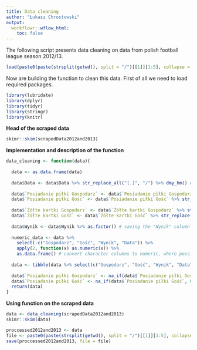 ```yaml
---
title: Data cleaning
author: "Łukasz Chrostowski"
output:
  workflowr::wflow_html:
    toc: false
---
```


The following script presents data cleaning on data from polish football league season 2012/13.

```r
load(paste0(paste(strsplit(getwd(), split = "/")[[1]][1:5], collapse = "/"), "/data/scrapedData2012and2013.Rdata"))
```

Now are building the function to clean this data. First of all we need to load required packages.


```r
library(lubridate)
library(dplyr)
library(tidyr)
library(stringr)
library(knitr)
```

**Head of the scraped data**

```r
skimr::skim(scrapedData2012and2013)
```

**Implementation and description of the function**


```r

data_cleaning <- function(data){
  
  data <- as.data.frame(data)
  
  data$Data <- data$Data %>% str_replace_all("[.]", "/") %>% dmy_hm() # by default column Data is not a date type so we need to change it in correct way using stringr and lubridate packages
  
  data$`Posiadanie piłki Gospodarz` <- data$`Posiadanie piłki Gospodarz` %>% str_replace_all("%", "") %>% as.numeric()
  data$`Posiadanie piłki Gość` <- data$`Posiadanie piłki Gość` %>% str_replace_all("%", "") %>% as.numeric() # replace "%" on "" in columns Posiadanie piłkiGospodarz and Posiadanie piłkiGość in order to make them numeric ones
  
  data$`Żółte kartki Gospodarz` <- data$`Żółte kartki Gospodarz` %>% str_replace("..%", "")
  data$`Żółte kartki Gość` <- data$`Żółte kartki Gość` %>% str_replace("..%", "") # similar thing with the next columns, because of mistakes in web scraping
  
  data$Wynik <- data$Wynik %>% as.factor() # saving the "Wynik" column as a factor class
  
  numeric_data <- data %>%
    select(-c("Gospodarz", "Gość", "Wynik", "Data")) %>% 
    apply(2, function(x) as.numeric(x)) %>% 
    as.data.frame() # convert character columns to numeric, where possible
  
  data <- tibble(data %>% select(c("Gospodarz", "Gość", "Wynik", "Data")) %>% as.data.frame(), numeric_data) # merge numeric and character data frames and saving it as a tibble 
  
  data$`Posiadanie piłki Gospodarz` <- na_if(data$`Posiadanie piłki Gospodarz`, 0)
  data$`Posiadanie piłki Gość` <- na_if(data$`Posiadanie piłki Gość`, 0) # appropriate marking NULL records in columns Posiadanie piłkiGospodarz and Posiadanie piłkiGość, because want to have "NA" rather than "0".
  return(data)
}


```



**Using function on the scraped data**

```r
data <- data_cleaning(scrapedData2012and2013)
skimr::skim(data)
```

```r
proccessed2012and2013 <- data
file <- paste0(paste(strsplit(getwd(), split = "/")[[1]][1:5], collapse = "/"), "/output/processed2012and2013.Rdata")
save(proccessed2012and2013, file = file)
```

